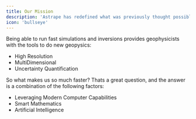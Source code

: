 ```yaml
---
title: Our Mission
description: 'Astrape has redefined what was previously thought possible in geophysical inversions'
icon: 'bullseye'
---
```


Being able to run fast simulations and inversions provides geophysicists with the tools to do new geopysics:

- High Resolution 
- MultiDimensional 
- Uncertainty Quantification 

So what makes us so much faster? Thats a great question, and the answer is a combination of the following factors:

- Leveraging Modern Computer Capabilities
- Smart Mathematics
- Artificial Intelligence
